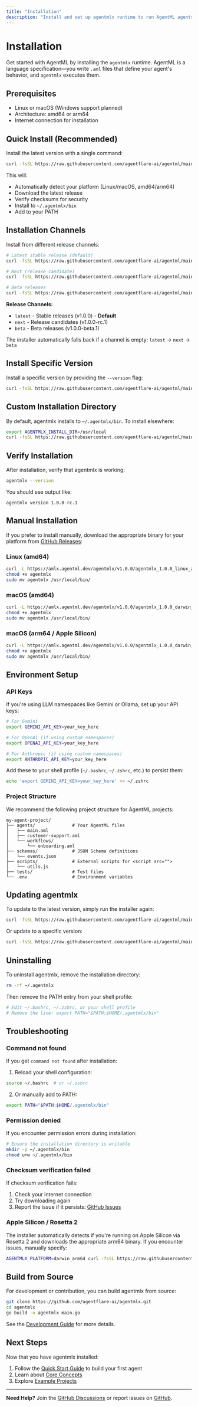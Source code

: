 ```yaml
---
title: "Installation"
description: "Install and set up agentmlx runtime to run AgentML agents"
---
```


# Installation

Get started with AgentML by installing the `agentmlx` runtime. AgentML is a language specification—you write `.aml` files that define your agent's behavior, and `agentmlx` executes them.

## Prerequisites

- Linux or macOS (Windows support planned)
- Architecture: amd64 or arm64
- Internet connection for installation

## Quick Install (Recommended)

Install the latest version with a single command:

```bash
curl -fsSL https://raw.githubusercontent.com/agentflare-ai/agentml/main/install.sh | sh
```

This will:
- Automatically detect your platform (Linux/macOS, amd64/arm64)
- Download the latest release
- Verify checksums for security
- Install to `~/.agentmlx/bin`
- Add to your PATH

## Installation Channels

Install from different release channels:

```bash
# Latest stable release (default)
curl -fsSL https://raw.githubusercontent.com/agentflare-ai/agentml/main/install.sh | sh

# Next (release candidate)
curl -fsSL https://raw.githubusercontent.com/agentflare-ai/agentml/main/install.sh | sh -s -- --channel next

# Beta releases
curl -fsSL https://raw.githubusercontent.com/agentflare-ai/agentml/main/install.sh | sh -s -- --channel beta
```

**Release Channels:**
- `latest` - Stable releases (v1.0.0) - **Default**
- `next` - Release candidates (v1.0.0-rc.1)
- `beta` - Beta releases (v1.0.0-beta.1)

The installer automatically falls back if a channel is empty: `latest` → `next` → `beta`

## Install Specific Version

Install a specific version by providing the `--version` flag:

```bash
curl -fsSL https://raw.githubusercontent.com/agentflare-ai/agentml/main/install.sh | sh -s -- --version 1.0.0-rc.1
```

## Custom Installation Directory

By default, agentmlx installs to `~/.agentmlx/bin`. To install elsewhere:

```bash
export AGENTMLX_INSTALL_DIR=/usr/local
curl -fsSL https://raw.githubusercontent.com/agentflare-ai/agentml/main/install.sh | sh
```

## Verify Installation

After installation, verify that agentmlx is working:

```bash
agentmlx --version
```

You should see output like:

```
agentmlx version 1.0.0-rc.1
```

## Manual Installation

If you prefer to install manually, download the appropriate binary for your platform from [GitHub Releases](https://github.com/agentflare-ai/agentmlx/releases):

### Linux (amd64)

```bash
curl -L https://amlx.agentml.dev/agentmlx/v1.0.0/agentmlx_1.0.0_linux_amd64 -o agentmlx
chmod +x agentmlx
sudo mv agentmlx /usr/local/bin/
```

### macOS (amd64)

```bash
curl -L https://amlx.agentml.dev/agentmlx/v1.0.0/agentmlx_1.0.0_darwin_amd64 -o agentmlx
chmod +x agentmlx
sudo mv agentmlx /usr/local/bin/
```

### macOS (arm64 / Apple Silicon)

```bash
curl -L https://amlx.agentml.dev/agentmlx/v1.0.0/agentmlx_1.0.0_darwin_arm64 -o agentmlx
chmod +x agentmlx
sudo mv agentmlx /usr/local/bin/
```

## Environment Setup

### API Keys

If you're using LLM namespaces like Gemini or Ollama, set up your API keys:

```bash
# For Gemini
export GEMINI_API_KEY=your_key_here

# For OpenAI (if using custom namespaces)
export OPENAI_API_KEY=your_key_here

# For Anthropic (if using custom namespaces)
export ANTHROPIC_API_KEY=your_key_here
```

Add these to your shell profile (`~/.bashrc`, `~/.zshrc`, etc.) to persist them:

```bash
echo 'export GEMINI_API_KEY=your_key_here' >> ~/.zshrc
```

### Project Structure

We recommend the following project structure for AgentML projects:

```
my-agent-project/
├── agents/              # Your AgentML files
│   ├── main.aml
│   ├── customer-support.aml
│   └── workflows/
│       └── onboarding.aml
├── schemas/             # JSON Schema definitions
│   └── events.json
├── scripts/             # External scripts for <script src="">
│   └── utils.js
├── tests/               # Test files
└── .env                 # Environment variables
```

## Updating agentmlx

To update to the latest version, simply run the installer again:

```bash
curl -fsSL https://raw.githubusercontent.com/agentflare-ai/agentml/main/install.sh | sh
```

Or update to a specific version:

```bash
curl -fsSL https://raw.githubusercontent.com/agentflare-ai/agentml/main/install.sh | sh -s -- --version 1.1.0
```

## Uninstalling

To uninstall agentmlx, remove the installation directory:

```bash
rm -rf ~/.agentmlx
```

Then remove the PATH entry from your shell profile:

```bash
# Edit ~/.bashrc, ~/.zshrc, or your shell profile
# Remove the line: export PATH="$PATH:$HOME/.agentmlx/bin"
```

## Troubleshooting

### Command not found

If you get `command not found` after installation:

1. Reload your shell configuration:
```bash
source ~/.bashrc  # or ~/.zshrc
```

2. Or manually add to PATH:
```bash
export PATH="$PATH:$HOME/.agentmlx/bin"
```

### Permission denied

If you encounter permission errors during installation:

```bash
# Ensure the installation directory is writable
mkdir -p ~/.agentmlx/bin
chmod u+w ~/.agentmlx/bin
```

### Checksum verification failed

If checksum verification fails:

1. Check your internet connection
2. Try downloading again
3. Report the issue if it persists: [GitHub Issues](https://github.com/agentflare-ai/agentml/issues)

### Apple Silicon / Rosetta 2

The installer automatically detects if you're running on Apple Silicon via Rosetta 2 and downloads the appropriate arm64 binary. If you encounter issues, manually specify:

```bash
AGENTMLX_PLATFORM=darwin_arm64 curl -fsSL https://raw.githubusercontent.com/agentflare-ai/agentml/main/install.sh | sh
```

## Build from Source

For development or contribution, you can build agentmlx from source:

```bash
git clone https://github.com/agentflare-ai/agentmlx.git
cd agentmlx
go build -o agentmlx main.go
```

See the [Development Guide](/contributing/development) for more details.

## Next Steps

Now that you have agentmlx installed:

1. Follow the [Quick Start Guide](/quick-start) to build your first agent
2. Learn about [Core Concepts](/concepts/event-driven-llm)
3. Explore [Example Projects](https://github.com/agentflare-ai/agentml/tree/main/examples)

---

**Need Help?** Join the [GitHub Discussions](https://github.com/agentflare-ai/agentml/discussions) or report issues on [GitHub](https://github.com/agentflare-ai/agentml/issues).
